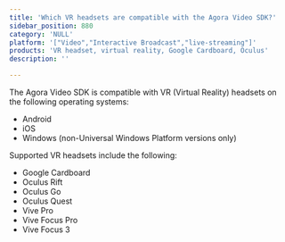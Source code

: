 ```yaml
---
title: 'Which VR headsets are compatible with the Agora Video SDK?'
sidebar_position: 880 
category: 'NULL' 
platform: '["Video","Interactive Broadcast","live-streaming"]'
products: 'VR headset, virtual reality, Google Cardboard, Oculus'   
description: '' 

---
```



The Agora Video SDK is compatible with VR (Virtual Reality) headsets on the following operating systems:

- Android
- iOS
- Windows (non-Universal Windows Platform versions only)

Supported VR headsets include the following:

- Google Cardboard
- Oculus Rift
- Oculus Go
- Oculus Quest
- Vive Pro
- Vive Focus Pro
- Vive Focus 3